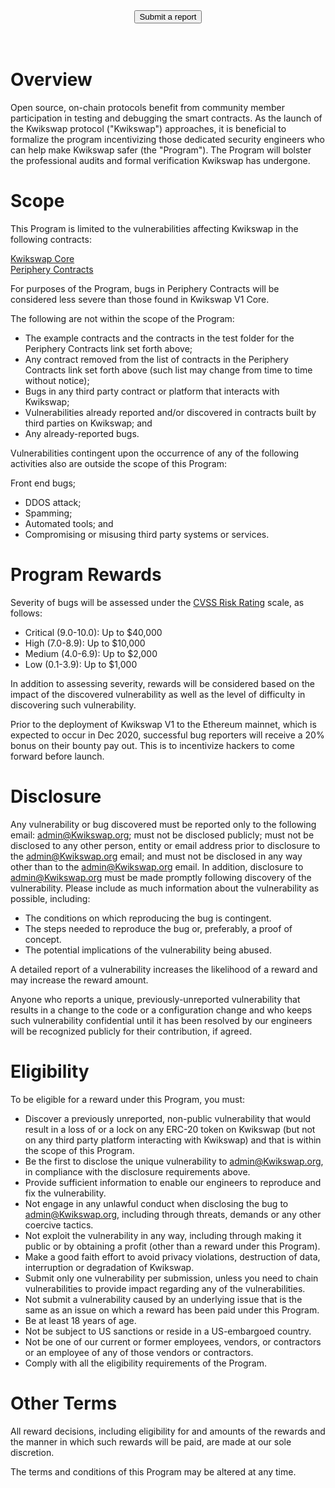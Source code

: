 

<BG />

<div style={{maxWidth: '650px', margin: '0px auto'}}>
<Title>Kwikswap Bug Bounty</Title>

<center>
  <Button style={{color: 'white'}} href="mailto:admin@kwikswap.org">
    Submit a report
  </Button>
</center>
<br/>
<br/>


# Overview

Open source, on-chain protocols benefit from community member participation in testing and debugging the smart contracts. As the launch of the Kwikswap protocol ("Kwikswap") approaches, it is beneficial to formalize the program incentivizing those dedicated security engineers who can help make Kwikswap safer (the "Program"). The Program will bolster the professional audits and formal verification Kwikswap has undergone.

# Scope

This Program is limited to the vulnerabilities affecting Kwikswap in the following contracts:

[Kwikswap Core](https://github.com/Kwikswap/kwikswap-v1-core) <br/>
[Periphery Contracts](https://github.com/Kwikswap/kwiskwap-v1-periphery)

For purposes of the Program, bugs in Periphery Contracts will be considered less severe than those found in Kwikswap V1 Core.
 
The following are not within the scope of the Program:
 
- The example contracts and the contracts in the test folder for the Periphery Contracts link set forth above; 
- Any contract removed from the list of contracts in the Periphery Contracts link set forth above (such list may change from time to time without notice); 
- Bugs in any third party contract or platform that interacts with Kwikswap;
- Vulnerabilities already reported and/or discovered in contracts built by third parties on Kwikswap; and
- Any already-reported bugs.
 
Vulnerabilities contingent upon the occurrence of any of the following activities also are outside the scope of this Program:
 
Front end bugs;
- DDOS attack;
- Spamming;
- Automated tools; and
- Compromising or misusing third party systems or services.


# **Program Rewards**

Severity of bugs will be assessed under the [CVSS Risk Rating](https://www.first.org/cvss/calculator/3.0) scale, as follows:   
 
- Critical (9.0-10.0): Up to $40,000
- High (7.0-8.9): Up to $10,000
- Medium (4.0-6.9): Up to $2,000
- Low (0.1-3.9): Up to $1,000
 
In addition to assessing severity, rewards will be considered based on the impact of the discovered vulnerability as well as the level of difficulty in discovering such vulnerability.
 
Prior to the deployment of Kwikswap V1 to the Ethereum mainnet, which is expected to occur in Dec 2020, successful bug reporters will receive a 20% bonus on their bounty pay out. This is to incentivize hackers to come forward before launch. 


# **Disclosure**

Any vulnerability or bug discovered must be reported only to the following email: [admin@Kwikswap.org](mailto:admin@Kwikswap.org); must not be disclosed publicly; must not be disclosed to any other person, entity or email address prior to disclosure to the admin@Kwikswap.org email; and must not be disclosed in any way other than to the admin@Kwikswap.org email.  In addition, disclosure to admin@Kwikswap.org must be made promptly following discovery of the vulnerability.
Please include as much information about the vulnerability as possible, including:
 
- The conditions on which reproducing the bug is contingent.
- The steps needed to reproduce the bug or, preferably, a proof of concept.
- The potential implications of the vulnerability being abused.

A detailed report of a vulnerability increases the likelihood of a reward and may increase the reward amount. 
 
Anyone who reports a unique, previously-unreported vulnerability that results in a change to the code or a configuration change and who keeps such vulnerability confidential until it has been resolved by our engineers will be recognized publicly for their contribution, if agreed.


# **Eligibility**

To be eligible for a reward under this Program, you must:
- Discover a previously unreported, non-public vulnerability that would result in a loss of or a lock on any ERC-20 token on Kwikswap (but not on any third party platform interacting with Kwikswap) and that is within the scope of this Program.
- Be the first to disclose the unique vulnerability to admin@Kwikswap.org, in compliance with the disclosure requirements above. 
- Provide sufficient information to enable our engineers to reproduce and fix the vulnerability.
- Not engage in any unlawful conduct when disclosing the bug to admin@Kwikswap.org, including through threats, demands or any other coercive tactics.
- Not exploit the vulnerability in any way, including through making it public or by obtaining a profit (other than a reward under this Program).
- Make a good faith effort to avoid privacy violations, destruction of data, interruption or degradation of Kwikswap.
- Submit only one vulnerability per submission, unless you need to chain vulnerabilities to provide impact regarding any of the vulnerabilities.
- Not submit a vulnerability caused by an underlying issue that is the same as an issue on which a reward has been paid under this Program.
- Be at least 18 years of age.
- Not be subject to US sanctions or reside in a US-embargoed country.
- Not be one of our current or former employees, vendors, or contractors or an employee of any of those vendors or contractors.
- Comply with all the eligibility requirements of the Program.


# **Other Terms**

All reward decisions, including eligibility for and amounts of the rewards and the manner in which such rewards will be paid, are made at our sole discretion.  
 
The terms and conditions of this Program may be altered at any time.
 

<br/>
<br/>
<br/>

</div>
